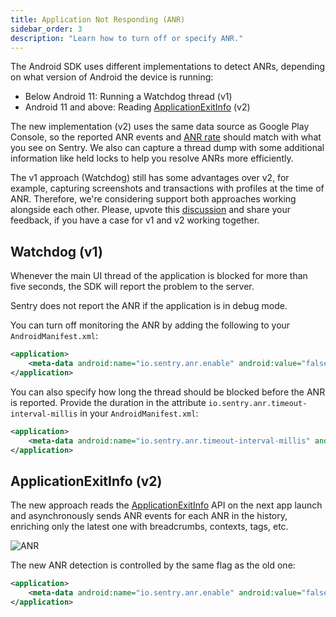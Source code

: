 ```yaml
---
title: Application Not Responding (ANR)
sidebar_order: 3
description: "Learn how to turn off or specify ANR."
---
```


The Android SDK uses different implementations to detect ANRs, depending on what version of Android the device is running:

- Below Android 11: Running a Watchdog thread (v1)
- Android 11 and above: Reading [ApplicationExitInfo](https://developer.android.com/reference/android/app/ApplicationExitInfo) (v2)

The new implementation (v2) uses the same data source as Google Play Console, so the reported ANR events and [ANR rate](/platforms/android/performance/instrumentation/performance-metrics/#application-not-responding-anr-rate) should match with what you see on Sentry. We also can capture a thread dump with some additional information like held locks to help you resolve ANRs more efficiently.

<Note>

The v1 approach (Watchdog) still has some advantages over v2, for example, capturing screenshots and transactions with profiles at the time of ANR. Therefore, we're considering support both approaches working alongside each other. Please, upvote this [discussion](https://github.com/getsentry/sentry-java/discussions/2716) and share your feedback, if you have a case for v1 and v2 working together.

</Note>

## Watchdog (v1)

Whenever the main UI thread of the application is blocked for more than five seconds, the SDK will report the problem to the server.

<Note>

Sentry does not report the ANR if the application is in debug mode.

</Note>

You can turn off monitoring the ANR by adding the following to your `AndroidManifest.xml`:

```xml {filename:AndroidManifest.xml}
<application>
    <meta-data android:name="io.sentry.anr.enable" android:value="false" />
</application>
```

You can also specify how long the thread should be blocked before the ANR is reported. Provide the duration in the attribute `io.sentry.anr.timeout-interval-millis` in your `AndroidManifest.xml`:

```xml {filename:AndroidManifest.xml}
<application>
    <meta-data android:name="io.sentry.anr.timeout-interval-millis" android:value="2000" />
</application>
```

## ApplicationExitInfo (v2)

The new approach reads the [ApplicationExitInfo](https://developer.android.com/reference/android/app/ApplicationExitInfo) API on the next app launch
and asynchronously sends ANR events for each ANR in the history, enriching only the latest one with breadcrumbs, contexts, tags, etc.

![ANR](app-not-respond.png)

The new ANR detection is controlled by the same flag as the old one:

```xml {filename:AndroidManifest.xml}
<application>
    <meta-data android:name="io.sentry.anr.enable" android:value="false" />
</application>
```
